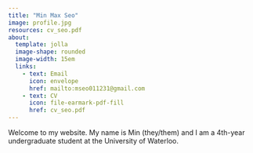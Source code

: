 ---
title: "Min Max Seo"
image: profile.jpg
resources: cv_seo.pdf
about:
  template: jolla
  image-shape: rounded
  image-width: 15em
  links:
    - text: Email
      icon: envelope
      href: mailto:mseo011231@gmail.com
    - text: CV
      icon: file-earmark-pdf-fill
      href: cv_seo.pdf
---

Welcome to my website. My name is Min (they/them) and I am a 4th-year undergraduate student at the University of Waterloo.